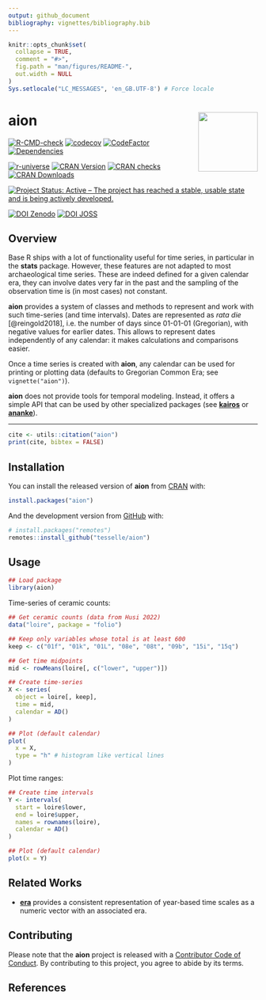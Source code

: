 ```yaml
---
output: github_document
bibliography: vignettes/bibliography.bib
---
```


<!-- README.md is generated from README.Rmd. Please edit that file -->

```r
knitr::opts_chunk$set(
  collapse = TRUE,
  comment = "#>",
  fig.path = "man/figures/README-",
  out.width = NULL
)
Sys.setlocale("LC_MESSAGES", 'en_GB.UTF-8') # Force locale
```

# aion <img width=120px src="man/figures/logo.png" align="right" />

<!-- badges: start -->
[![R-CMD-check](https://github.com/tesselle/aion/workflows/R-CMD-check/badge.svg)](https://github.com/tesselle/aion/actions)
[![codecov](https://codecov.io/gh/tesselle/aion/branch/main/graph/badge.svg?token=UgoOXsZW86)](https://app.codecov.io/gh/tesselle/aion)
[![CodeFactor](https://www.codefactor.io/repository/github/tesselle/aion/badge/main)](https://www.codefactor.io/repository/github/tesselle/aion/overview/main)
[![Dependencies](https://tinyverse.netlify.app/badge/aion)](https://cran.r-project.org/package=aion)

[![r-universe](https://tesselle.r-universe.dev/badges/aion)](https://tesselle.r-universe.dev/aion){.pkgdown-devel}
[![CRAN Version](https://www.r-pkg.org/badges/version/aion)](https://cran.r-project.org/package=aion){.pkgdown-release}
[![CRAN checks](https://badges.cranchecks.info/worst/aion.svg)](https://cran.r-project.org/web/checks/check_results_aion.html){.pkgdown-release}
[![CRAN Downloads](https://cranlogs.r-pkg.org/badges/aion)](https://cran.r-project.org/package=aion){.pkgdown-release}

[![Project Status: Active – The project has reached a stable, usable state and is being actively developed.](https://www.repostatus.org/badges/latest/active.svg)](https://www.repostatus.org/#active)

[![DOI Zenodo](https://zenodo.org/badge/DOI/10.5281/zenodo.8032278.svg)](https://doi.org/10.5281/zenodo.8032278)
[![DOI JOSS](https://joss.theoj.org/papers/10.21105/joss.06210/status.svg)](https://doi.org/10.21105/joss.06210)
<!-- badges: end -->

## Overview

Base R ships with a lot of functionality useful for time series, in particular in the **stats** package. However, these features are not adapted to most archaeological time series. These are indeed defined for a given calendar era, they can involve dates very far in the past and the sampling of the observation time is (in most cases) not constant. 

**aion** provides a system of classes and methods to represent and work with such time-series (and time intervals). Dates are represented as *rata die* [@reingold2018], i.e. the number of days since 01-01-01 (Gregorian), with negative values for earlier dates. This allows to represent dates independently of any calendar: it makes calculations and comparisons easier.

Once a time series is created with **aion**, any calendar can be used for printing or plotting data (defaults to Gregorian Common Era; see `vignette("aion")`).

**aion** does not provide tools for temporal modeling. Instead, it offers a simple API that can be used by other specialized packages (see [**kairos**](https://packages.tesselle.org/kairos/) or [**ananke**](https://packages.tesselle.org/ananke/)).

---

```r
cite <- utils::citation("aion")
print(cite, bibtex = FALSE)
```

## Installation

You can install the released version of **aion** from [CRAN](https://CRAN.R-project.org) with:

```r
install.packages("aion")
```

And the development version from [GitHub](https://github.com/) with:

```r
# install.packages("remotes")
remotes::install_github("tesselle/aion")
```

## Usage

```r
## Load package
library(aion)
```

Time-series of ceramic counts:

```r
## Get ceramic counts (data from Husi 2022)
data("loire", package = "folio")

## Keep only variables whose total is at least 600
keep <- c("01f", "01k", "01L", "08e", "08t", "09b", "15i", "15q")

## Get time midpoints
mid <- rowMeans(loire[, c("lower", "upper")])

## Create time-series
X <- series(
  object = loire[, keep],
  time = mid,
  calendar = AD()
)

## Plot (default calendar)
plot(
  x = X, 
  type = "h" # histogram like vertical lines
)
```

Plot time ranges:

```r
## Create time intervals
Y <- intervals(
  start = loire$lower,
  end = loire$upper,
  names = rownames(loire),
  calendar = AD()
)

## Plot (default calendar)
plot(x = Y)
```

## Related Works

* [**era**](https://github.com/joeroe/era) provides a consistent representation of year-based time scales as a numeric vector with an associated era.

## Contributing

Please note that the **aion** project is released with a [Contributor Code of Conduct](https://www.tesselle.org/conduct.html). By contributing to this project, you agree to abide by its terms.

## References
